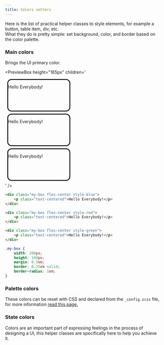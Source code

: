 ```yaml
---
title: Colors setters
---
```



Here is the list of practical helper classes to style elements,
for example a button, table item, div, etc.  
What they do is pretty simple:
set background, color, and border based on the color palette.

### Main colors

<ColorIndicator color="#1cb0f6" title=".style-accent" inline={true} /> Brings the UI primary color.

<PreviewBox
	height="165px"
	children='<!DOCTYPE html>
<html lang="en">
	<head>
		<meta charset="UTF-8" />
		<meta http-equiv="X-UA-Compatible" content="IE=edge" />
		<meta name="viewport" content="width=device-width, initial-scale=1.0" />
		<link rel="stylesheet" href="https://raw.githack.com/amir2mi/FlatifyCSS/master/dist/css/flatify-min.css" />
		<title>Colors helper classes</title>
        <style>
            .my-box{
                width: 200px;
                height: 100px;
				margin: 0.5em;
                border: 0.25em solid;
                border-radius: 1em;
            }
        </style>
	</head>
	<div class="flex-center">
		<div class="my-box flex-center style-blue">
			<p class="text-centered">Hello Everybody!</p>
		</div>
		<div class="my-box flex-center style-red">
			<p class="text-centered">Hello Everybody!</p>
		</div>
		<div class="my-box flex-center style-green">
			<p class="text-centered">Hello Everybody!</p>
		</div>
	</div>
</html>'
/>

```html {1,5,9} title="index.html"
<div class="my-box flex-center style-blue">
	<p class="text-centered">Hello Everybody!</p>
</div>

<div class="my-box flex-center style-red">
	<p class="text-centered">Hello Everybody!</p>
</div>

<div class="my-box flex-center style-green">
	<p class="text-centered">Hello Everybody!</p>
</div>
```

```css title="style.css"
.my-box {
	width: 200px;
	height: 100px;
	margin: 0.5em;
	border: 0.25em solid;
	border-radius: 1em;
}
```

### Palette colors

These colors can be reset with CSS and declared from the `_config.scss` file,
for more information [read this page.](#)

<ColorIndicator color="#1cb0f6" title=".style-blue" />
<ColorIndicator color="#58cc02" title=".style-green" />
<ColorIndicator color="#ffde00" title=".style-yellow" />
<ColorIndicator color="#ff9600" title=".style-orange" />
<ColorIndicator color="#ff4b4b" title=".style-red" />
<ColorIndicator color="#ce82ff" title=".style-purple" />

### State colors

Colors are an important part of expressing feelings in the process of designing a UI,
this helper classes are specifically here to help you achieve it.

<ColorIndicator color="#58cc02" title=".style-success" />
<ColorIndicator color="#1cb0f6" title=".style-info" />
<ColorIndicator color="#ff9600" title=".style-warning" />
<ColorIndicator color="#ff4b4b" title=".style-danger" />
<ColorIndicator color="#f1f4f7" title=".style-light" />
<ColorIndicator color="#2e4051" title=".style-dark" />
